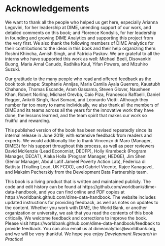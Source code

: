# Acknowledgements {-}

We want to thank all the people who helped us get here, especially Arianna Legovini, for her leadership at DIME, unending support of our work, and detailed comments on this book; and Florence Kondylis, for her leadership in founding and growing DIME Analytics and supporting this project from the very first.
We also thank the following members of DIME Analytics for their contributions to the ideas in this book and their help organizing them: Roshni Khincha, Avnish Singh, and Patricia Paskov. We are grateful to all the interns who have supported this work as well: Michael Beeli, Disovankiri Buong, Maria Arnal Canudo, Radhika Kaul, Yifan Powers, and Mizuhiro Suzuki.

Our gratitude to the many people who read and offered feedback as the book took shape:
<!-- Alphabetical by last name -->
Stephanie Annijas,
Maria Camila Ayala Guerrero,
Kaustubh Chahande,
Thomas Escande,
Aram Gassama,
Steven Glover,
Nausheen Khan,
Robert Norling,
Michael Orevba,
Caio Piza,
Francesco Raffaelli,
Daniel Rogger,
Ankriti Singh,
Ravi Somani, and
Leonardo Viotti.
Although they number far too many to name individually, we also thank all the members of DIME and its teams across all the years for the innovative work they have done, the lessons learned, and the team spirit that makes our work so fruitful and rewarding.

This published version of the book has been revised repeatedly since its internal release in June 2019, with extensive feedback from readers and experts. We would additionally like to thank Vincenzo di Maro (Manager, DIME3) for his support throughout this process, as well as peer reviewers David McKenzie (Lead Economist, DECFP), Holly Krambeck (Program Manager, DECAT), Alaka Holla (Program Manager, HEDGE), Jim Shen (Senior Manager, Abdul Latif Jameel Poverty Action Lab), Federica di Battista (Trialling Lead, UK FCDO), and Gabriel Vicente, Rajee Kanagavel, and Maksim Pecherskiy from the Development Data Partnership team.

This book is a living product that is written and maintained publicly. The code and edit history can be found at https://github.com/worldbank/dime-data-handbook, and you can find online and PDF copies at https://worldbank.github.com/dime-data-handbook. The website includes updated instructions for providing feedback, as well as notes on updates to the content. Whether you work with DIME, the World Bank, or another organization or university, we ask that you read the contents of this book critically. We welcome feedback and corrections to improve the book. Please visit https://worldbank.github.com/dime-data-handbook/feedback to provide feedback. You can also email us at dimeanalytics@worldbank.org, and we will be very thankful. We hope you enjoy *Development Research in Practice*!
